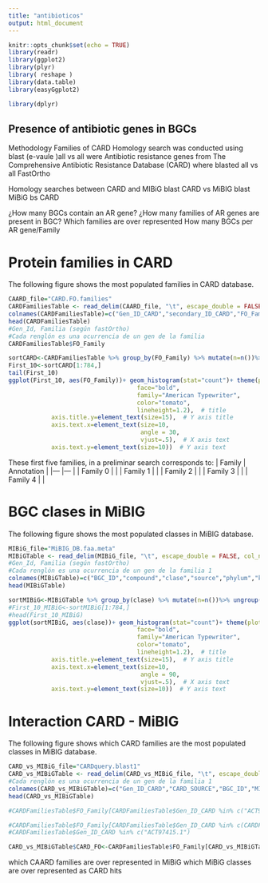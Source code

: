 ```yaml
---
title: "antibioticos"
output: html_document
---
```


```r
knitr::opts_chunk$set(echo = TRUE)
library(readr)
library(ggplot2)
library(plyr)
library( reshape )
library(data.table)
library(easyGgplot2)

library(dplyr)
```

## Presence of antibiotic genes in BGCs 


Methodology
Families of CARD
Homology search was conducted using blast (e-vaule )all vs all were Antibiotic resistance genes from The Comprehensive Antibiotic Resistance Database (CARD) where blasted all vs all 
FastOrtho 

Homology searches between CARD and MIBiG 
blast CARD vs MiBIG
blast MiBiG bs CARD

¿How many BGCs contain an AR gene?
¿How many families of AR genes are present in BGC?
Which families are over represented
How many BGCs per AR gene/Family



# Protein families in CARD  
The following figure shows the most populated families in CARD database.
```r
CAARD_file="CARD.FO.families"
CARDFamiliesTable <- read_delim(CAARD_file, "\t", escape_double = FALSE, col_names = FALSE, trim_ws = TRUE)
colnames(CARDFamiliesTable)=c("Gen_ID_CARD","secondary_ID_CARD","FO_Family")
head(CARDFamiliesTable)
#Gen_Id, Familia (según fastOrtho)
#Cada renglón es una ocurrencia de un gen de la familia 
CARDFamiliesTable$FO_Family

sortCARD<-CARDFamiliesTable %>% group_by(FO_Family) %>% mutate(n=n())%>% ungroup() %>% arrange(-n)
First_10<-sortCARD[1:784,]
tail(First_10)
ggplot(First_10, aes(FO_Family))+ geom_histogram(stat="count")+ theme(plot.title=element_text(size=20, 
                                    face="bold", 
                                    family="American Typewriter",
                                    color="tomato",
                                    lineheight=1.2),  # title
            axis.title.y=element_text(size=15),  # Y axis title
            axis.text.x=element_text(size=10, 
                                     angle = 30,
                                     vjust=.5),  # X axis text
            axis.text.y=element_text(size=10))  # Y axis text
```
These first five families, in a preliminar search corresponds to:
|  Family	| Annotation  	|
|---	|---	|
| Family 0 	|  	|
| Family 1  	|  	|
| Family 2	|  	|
| Family 3 	|  	|
| Family 4 	|  	|


# BGC clases in MiBIG  
The following figure shows the most populated classes in MiBIG database.

```r
MIBiG_file="MiBIG_DB.faa.meta"
MIBiGTable <- read_delim(MIBiG_file, "\t", escape_double = FALSE, col_names = FALSE, trim_ws = TRUE)
#Gen_Id, Familia (según fastOrtho)
#Cada renglón es una ocurrencia de un gen de la familia 1
colnames(MIBiGTable)=c("BGC_ID","compound","clase","source","phylum","kingdom","completness")
head(MIBiGTable)

sortMIBiG<-MIBiGTable %>% group_by(clase) %>% mutate(n=n())%>% ungroup() %>% arrange(-n)
#First_10_MIBiG<-sortMIBiG[1:784,]
#head(First_10_MIBiG)
ggplot(sortMIBiG, aes(clase))+ geom_histogram(stat="count")+ theme(plot.title=element_text(size=20, 
                                    face="bold", 
                                    family="American Typewriter",
                                    color="tomato",
                                    lineheight=1.2),  # title
            axis.title.y=element_text(size=15),  # Y axis title
            axis.text.x=element_text(size=10, 
                                     angle = 90,
                                     vjust=.5),  # X axis text
            axis.text.y=element_text(size=10))  # Y axis text


```

# Interaction CARD - MiBIG  
The following figure shows which CARD families are the most  populated classes in MiBIG database.

```r
CARD_vs_MIBiG_file="CARDquery.blast1"
CARD_vs_MIBiGTable <- read_delim(CARD_vs_MIBiG_file, "\t", escape_double = FALSE, col_names = FALSE, trim_ws = TRUE)
#Cada renglón es una ocurrencia de un gen de la familia 1
colnames(CARD_vs_MIBiGTable)=c("Gen_ID_CARD","CARD_SOURCE","BGC_ID","MIBIG_annotation","MIBIG_gen_Id")
head(CARD_vs_MIBiGTable)

#CARDFamiliesTable$FO_Family[CARDFamiliesTable$Gen_ID_CARD %in% c("ACT97415.1")]

#CARDFamiliesTable$FO_Family[CARDFamiliesTable$Gen_ID_CARD %in% c(CARDFamiliesTable$Gen_ID_CARD)]
#CARDFamiliesTable$Gen_ID_CARD %in% c("ACT97415.1")

CARD_vs_MIBiGTable$CARD_FO<-CARDFamiliesTable$FO_Family[CARD_vs_MIBiGTable$Gen_ID_CARD %in% c(CARDFamiliesTable$Gen_ID_CARD)]


```

which CAARD families are over represented in MiBiG
which MiBiG classes are over represented as CARD hits